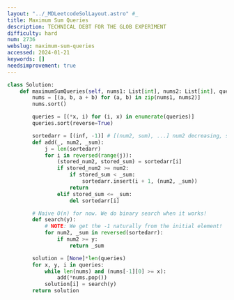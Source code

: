 ```yaml
---
layout: "../_MDLeetcodeSolLayout.astro" #_
title: Maximum Sum Queries
description: TECHNICAL DEBT FOR THE GLOB EXPERIMENT
difficulty: hard
num: 2736
webslug: maximum-sum-queries
accessed: 2024-01-21
keywords: []
needsimprovement: true
---
```


```py
class Solution:
    def maximumSumQueries(self, nums1: List[int], nums2: List[int], queries: List[List[int]]) -> List[int]:
        nums = [(a, b, a + b) for (a, b) in zip(nums1, nums2)]
        nums.sort()

        queries = [(*x, i) for (i, x) in enumerate(queries)]
        queries.sort(reverse=True)

        sortedarr = [(inf, -1)] # [(num2, sum), ...] num2 decreasing, sum increasing
        def add(_, num2, _sum):
            j = len(sortedarr)
            for i in reversed(range(j)):
                (stored_num2, stored_sum) = sortedarr[i]
                if stored_num2 >= num2:
                    if stored_sum < _sum:
                        sortedarr.insert(i + 1, (num2, _sum))
                    return
                elif stored_sum <= _sum:
                    del sortedarr[i]

        # Naive O(n) for now. We do binary search when it works!
        def search(y):
            # NOTE: We get the -1 naturally from the initial element!
            for num2, _sum in reversed(sortedarr):
                if num2 >= y:
                    return _sum

        solution = [None]*len(queries)
        for x, y, i in queries:
            while len(nums) and (nums[-1][0] >= x):
                add(*nums.pop())
            solution[i] = search(y)
        return solution
```

